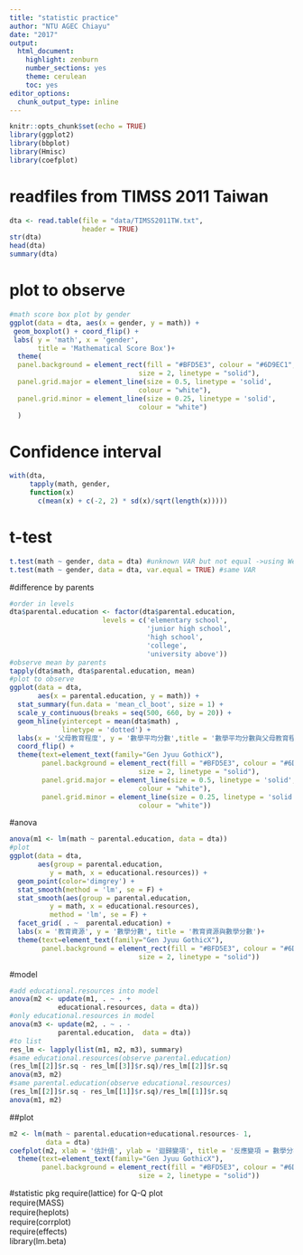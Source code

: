 ```yaml
---
title: "statistic practice"
author: "NTU AGEC Chiayu"
date: "2017"
output:
  html_document:
    highlight: zenburn
    number_sections: yes
    theme: cerulean
    toc: yes
editor_options:
  chunk_output_type: inline
---
```

<style>
strong{
    color:dimgrey;
}

li code{
    color: dimgrey;

}
.sourceCode{
    margin-bottom: 0px;
}
pre{
    border-radius: 0;
}
</style>
```r
knitr::opts_chunk$set(echo = TRUE)
library(ggplot2)
library(bbplot)
library(Hmisc)
library(coefplot)
```


# readfiles from TIMSS 2011 Taiwan
```r
dta <- read.table(file = "data/TIMSS2011TW.txt", 
                  header = TRUE)
str(dta)
head(dta)
summary(dta)
```


# plot to observe
```r
#math score box plot by gender
ggplot(data = dta, aes(x = gender, y = math)) +
 geom_boxplot() + coord_flip() +
 labs( y = 'math', x = 'gender', 
       title = 'Mathematical Score Box')+
  theme(
  panel.background = element_rect(fill = "#BFD5E3", colour = "#6D9EC1",
                                size = 2, linetype = "solid"),
  panel.grid.major = element_line(size = 0.5, linetype = 'solid',
                                colour = "white"), 
  panel.grid.minor = element_line(size = 0.25, linetype = 'solid',
                                colour = "white")
  )
```

# Confidence interval
```r
with(dta, 
     tapply(math, gender,
     function(x) 
       c(mean(x) + c(-2, 2) * sd(x)/sqrt(length(x)))))
```

# t-test
```r
t.test(math ~ gender, data = dta) #unknown VAR but not equal ->using Welch
t.test(math ~ gender, data = dta, var.equal = TRUE) #same VAR
```
#difference by parents 
```r
#order in levels
dta$parental.education <- factor(dta$parental.education, 
                       levels = c('elementary school',
                                  'junior high school',
                                  'high school',
                                  'college', 
                                  'university above'))
#observe mean by parents
tapply(dta$math, dta$parental.education, mean)
#plot to observe
ggplot(data = dta, 
       aes(x = parental.education, y = math)) +
  stat_summary(fun.data = 'mean_cl_boot', size = 1) +
  scale_y_continuous(breaks = seq(500, 660, by = 20)) +
  geom_hline(yintercept = mean(dta$math) , 
             linetype = 'dotted') +
  labs(x = '父母教育程度', y = '數學平均分數',title = '數學平均分數與父母教育程度關係') +
  coord_flip() +
  theme(text=element_text(family="Gen Jyuu GothicX"),
        panel.background = element_rect(fill = "#BFD5E3", colour = "#6D9EC1",
                                size = 2, linetype = "solid"),
        panel.grid.major = element_line(size = 0.5, linetype = 'solid',
                                colour = "white"), 
        panel.grid.minor = element_line(size = 0.25, linetype = 'solid',
                                colour = "white"))

```


#anova
```r
anova(m1 <- lm(math ~ parental.education, data = dta))
#plot
ggplot(data = dta, 
       aes(group = parental.education, 
          y = math, x = educational.resources)) +
  geom_point(color='dimgrey') +
  stat_smooth(method = 'lm', se = F) +
  stat_smooth(aes(group = parental.education, 
          y = math, x = educational.resources), 
          method = 'lm', se = F) + 
  facet_grid( . ~  parental.education) +
  labs(x = '教育資源', y = '數學分數', title = '教育資源與數學分數')+
  theme(text=element_text(family="Gen Jyuu GothicX"),
        panel.background = element_rect(fill = "#BFD5E3", colour = "#6D9EC1",
                                size = 2, linetype = "solid"))

```

#model
```r
#add educational.resources into model
anova(m2 <- update(m1, . ~ . + 
            educational.resources, data = dta))
#only educational.resources in model
anova(m3 <- update(m2, . ~ . - 
            parental.education,  data = dta))
#to list
res_lm <- lapply(list(m1, m2, m3), summary)
#same educational.resources(observe parental.education)
(res_lm[[2]]$r.sq - res_lm[[3]]$r.sq)/res_lm[[2]]$r.sq
anova(m3, m2)
#same parental.education(observe educational.resources)
(res_lm[[2]]$r.sq - res_lm[[1]]$r.sq)/res_lm[[1]]$r.sq
anova(m1, m2)
```
##plot
```r
m2 <- lm(math ~ parental.education+educational.resources- 1, 
         data = dta)
coefplot(m2, xlab = '估計值', ylab = '迴歸變項', title = '反應變項 = 數學分數')+
  theme(text=element_text(family="Gen Jyuu GothicX"),
        panel.background = element_rect(fill = "#BFD5E3", colour = "#6D9EC1",
                                size = 2, linetype = "solid"))

```

#statistic pkg
    require(lattice) for Q-Q plot <br>
    require(MASS)<br>
    require(heplots)<br>
    require(corrplot)<br>
    require(effects)<br>
    library(lm.beta)<br>


